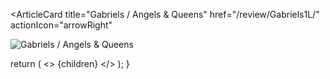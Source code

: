 <ArticleCard
  title="Gabriels / Angels & Queens"
  href="/review/Gabriels1L/"
  actionIcon="arrowRight"
>

![Gabriels / Angels & Queens](../../images/cd/Gabriels1L.jpg)

</ArticleCard>

  return (
    <>
      {children}
    </>
  );
}